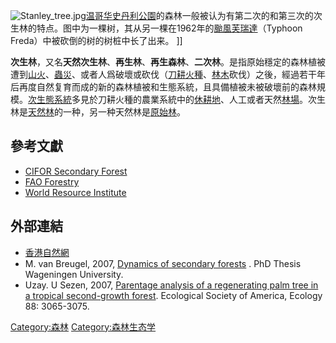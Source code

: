 [[Image:Stanley_tree.jpg|thumb]][[温哥华|温哥华]][[史丹利公園|史丹利公園]]的森林一般被认为有第二次的和第三次的次生林的特点。图中为一棵树，其从另一棵在1962年的[[1962年太平洋颱風季#颱風芙瑞達（Freda）|颱風芙瑞達]]（Typhoon Freda）中被砍倒的树的树桩中长了出来。<!-- 此题注翻译自英文维基百科的对应条目。以下为在该条目上的原文，以供参考：The forest in [[Stanley_Park|Stanley Park]], [[Vancouver,_British_Columbia|Vancouver, British Columbia]], [[Canada|Canada]] is generally considered to have second and third growth characteristics. This photo shows regeneration, a tree growing out of the stump of another tree that was felled in 1962 by the remnants of [[1962_Pacific_typhoon_season#Typhoon_Freda|Typhoon Freda]]. -->]]

'''次生林'''，又名'''天然次生林'''、'''再生林'''、'''再生森林'''、'''二次林'''。是指原始穩定的森林植被遭到[[山火|山火]]、[[蟲災|蟲災]]、或者人爲破壞或砍伐（[[刀耕火種|刀耕火種]]、[[林木|林木]]砍伐）之後，經過若干年后再度自然复育而成的新的森林植被和生態系統，且具備植被未被破壞前的森林規模。[[次生態系統|次生態系統]]多見於刀耕火種的農業系統中的[[休耕地|休耕地]]、人工或者天然[[林場|林場]]。次生林是[[天然林|天然林]]的一种，另一种天然林是[[原始林|原始林]]。

==參考文獻==
{{refbegin}}
*[https://web.archive.org/web/20110617073637/http://www.cifor.cgiar.org/publications/Html/AR-98/Secondary.html CIFOR Secondary Forest]
*[http://www.fao.org/DOCREP/006/J0628E/J0628E17.htm#TopOfPage FAO Forestry] {{Wayback|url=http://www.fao.org/DOCREP/006/J0628E/J0628E17.htm#TopOfPage |date=20190204135128 }}
*[https://web.archive.org/web/20060908013635/http://earthtrends.wri.org/features/view_feature.php?fid=6&theme=9 World Resource Institute]
{{refend}}

==外部連結==
* [https://web.archive.org/web/20080316205756/http://www.hknature.net/glossary/s03.html 香港自然網]
*M. van Breugel, 2007, [http://edepot.wur.nl/121899 Dynamics of secondary forests] {{Wayback|url=http://edepot.wur.nl/121899 |date=20200711042915 }}. PhD Thesis Wageningen University. {{ISBN|978-90-8504-693-6}}
*Uzay. U Sezen, 2007, [https://www.academia.edu/986776/Parentage_analysis_of_a_regenerating_canopy_palm_population_in_a_tropical_second-growth_forest Parentage analysis of a regenerating palm tree in a tropical second-growth forest]. Ecological Society of America, Ecology 88: 3065-3075.

{{林业}}
{{geo-term-stub}}
{{ecology-stub}}

[[Category:森林|Category:森林]]
[[Category:森林生态学|Category:森林生态学]]